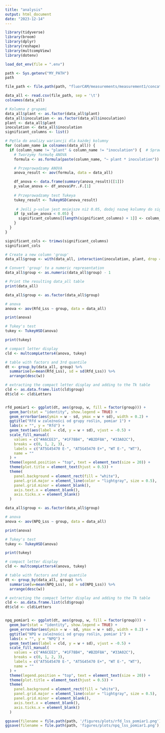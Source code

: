 ```yaml
---
title: "analysis"
output: html_document
date: "2023-12-14"
---
```


```r
library(tidyverse)
library(broom)
library(dplyr)
library(reshape)
library(multcompView)
library(dotenv)
```

```r
load_dot_env(file = ".env")
```


```r
path <- Sys.getenv("MY_PATH")
path
```

```r
file_path <- file.path(path, "fluorCAM/measurements/measurement1/concatenated_file.tsv")

data_all <- read.csv(file_path, sep = '\t')
colnames(data_all)
```


```r
# Kolumna z grupami
data_all$plant <- as.factor(data_all$plant)
data_all$inoculation <- as.factor(data_all$inoculation)
plant <- data_all$plant
inoculation <- data_all$inoculation
significant_columns <- list()

# Pętla do analizy wariancji dla każdej kolumny
for (column_name in colnames(data_all)) {
  if (column_name != "plant" & column_name != "inoculation") {  # Sprawdzamy kolumny inne niż 'plant' i 'inoculation'
    # Tworzymy formułę ANOVA
    formula <- as.formula(paste(column_name, "~ plant * inoculation"))

    # Przeprowadzamy ANOVA
    anova_result <- aov(formula, data = data_all)

    df_anova <- data.frame(summary(anova_result)[[1]])
    p_value_anova <- df_anova$Pr..F.[1]
    
    # Przeprowadzamy test Tukeya
    tukey_result <- TukeyHSD(anova_result)
    
     # Jeśli p-value jest mniejsze niż 0.05, dodaj nazwę kolumny do significant_columns
    if (p_value_anova < 0.05) {
      significant_columns[[length(significant_columns) + 1]] <- column_name
    }
  }
}
```

```r
significant_cols <- trimws(significant_columns)
significant_cols
```


```r
# Create a new column 'group'
data_all$group <- with(data_all, interaction(inoculation, plant, drop = TRUE))

# Convert 'group' to a numeric representation
data_all$group <- as.numeric(data_all$group) - 1

# Print the resulting data_all table
print(data_all)
```

```r
data_all$group <- as.factor(data_all$group)

# anova
anova <- aov(Rfd_Lss ~ group, data = data_all)

print(anova)

# Tukey's test
tukey <- TukeyHSD(anova)

print(tukey)

# compact letter display
cld <- multcompLetters4(anova, tukey)

# table with factors and 3rd quantile
dt <- group_by(data_all, group) %>%
  summarise(w=mean(Rfd_Lss), sd = sd(Rfd_Lss)) %>%
  arrange(desc(w))

# extracting the compact letter display and adding to the Tk table
cld <- as.data.frame.list(cld$group)
dt$cld <- cld$Letters


rfd_pomiar1 <- ggplot(dt, aes(group, w, fill = factor(group))) + 
  geom_bar(stat = "identity", show.legend = TRUE) +
  geom_errorbar(aes(ymin = w - sd, ymax = w + sd), width = 0.2) +
  ggtitle("Rfd w zależności od grupy roślin, pomiar 1") +
  labs(x = "", y = "Rfd") +
  geom_text(aes(label = cld, y = w + sd), vjust = -0.5) +
  scale_fill_manual(
    values = c("#A6CEE3", "#1F78B4", "#B2DF8A", "#33A02C"),
    breaks = c(0, 1, 2, 3),
    labels = c("AT5G45470 E-", "AT5G45470 E+", "WT E-", "WT"),
    name = ""
  ) +
  theme(legend.position = "top", text = element_text(size = 20)) +
  theme(plot.title = element_text(hjust = 0.5)) +
  theme(
    panel.background = element_rect(fill = "white"),
    panel.grid.major = element_line(color = "lightgray", size = 0.5),
    panel.grid.minor = element_blank(),
    axis.text.x = element_blank(),
    axis.ticks.x = element_blank()
  )
```

```r
data_all$group <- as.factor(data_all$group)

# anova
anova <- aov(NPQ_Lss ~ group, data = data_all)

print(anova)

# Tukey's test
tukey <- TukeyHSD(anova)

print(tukey)

# compact letter display
cld <- multcompLetters4(anova, tukey)

# table with factors and 3rd quantile
dt <- group_by(data_all, group) %>%
  summarise(w=mean(NPQ_Lss), sd = sd(NPQ_Lss)) %>%
  arrange(desc(w))

# extracting the compact letter display and adding to the Tk table
cld <- as.data.frame.list(cld$group)
dt$cld <- cld$Letters


npq_pomiar1 <- ggplot(dt, aes(group, w, fill = factor(group))) + 
  geom_bar(stat = "identity", show.legend = TRUE) +
  geom_errorbar(aes(ymin = w - sd, ymax = w + sd), width = 0.2) +
  ggtitle("NPQ w zależności od grupy roślin, pomiar 1") +
  labs(x = "", y = "NPQ") +
  geom_text(aes(label = cld, y = w + sd), vjust = -0.5) +
  scale_fill_manual(
    values = c("#A6CEE3", "#1F78B4", "#B2DF8A", "#33A02C"),
    breaks = c(0, 1, 2, 3),
    labels = c("AT5G45470 E-", "AT5G45470 E+", "WT E-", "WT"),
    name = ""
  ) +
  theme(legend.position = "top", text = element_text(size = 20)) +
  theme(plot.title = element_text(hjust = 0.5)) +
  theme(
    panel.background = element_rect(fill = "white"),
    panel.grid.major = element_line(color = "lightgray", size = 0.5),
    panel.grid.minor = element_blank(),
    axis.text.x = element_blank(),
    axis.ticks.x = element_blank()
  )
```

```r
ggsave(filename = file.path(path, '/figures/plots/rfd_lss_pomiar1.png'), plot = rfd_pomiar1, width = 12, height = 8)
ggsave(filename = file.path(path, 'figures/plots/npq_lss_pomiar1.png'), plot = npq_pomiar1, width = 12, height = 8)
```








